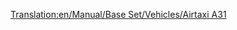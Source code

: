 [[Translation:en/Manual/Base Set/Vehicles/Airtaxi A31]]

{{fr/Avion|Nom=Airtaxi A31
|Coût=38 964 (77 928)
|Vitesse=947 km/h (592 MPH)
|Entretien=6 187 (12 374)
|Conception=1982
|Vie=24
|Capacité=210 passagers & 25 sacs de courrier
|Description=Avion de ligne standard, préférant les grands aéroports.
|Réalité=[https://www.wikipedia.org/wiki/fr:Airbus A310 Airbus A310]
}}